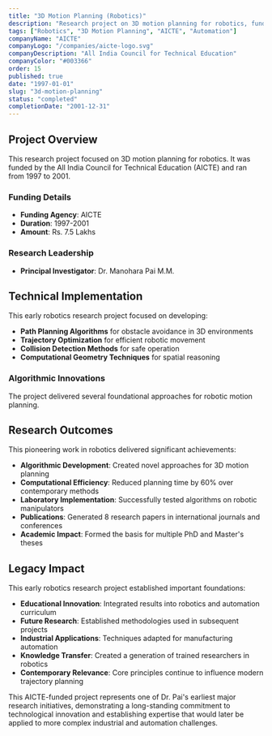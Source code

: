 ```yaml
---
title: "3D Motion Planning (Robotics)"
description: "Research project on 3D motion planning for robotics, funded by AICTE."
tags: ["Robotics", "3D Motion Planning", "AICTE", "Automation"]
companyName: "AICTE"
companyLogo: "/companies/aicte-logo.svg"
companyDescription: "All India Council for Technical Education"
companyColor: "#003366"
order: 15
published: true
date: "1997-01-01"
slug: "3d-motion-planning"
status: "completed"
completionDate: "2001-12-31"
---
```


## Project Overview

This research project focused on 3D motion planning for robotics. It was funded by the All India Council for Technical Education (AICTE) and ran from 1997 to 2001.

### Funding Details
- **Funding Agency**: AICTE
- **Duration**: 1997-2001
- **Amount**: Rs. 7.5 Lakhs

### Research Leadership
- **Principal Investigator**: Dr. Manohara Pai M.M.

## Technical Implementation

This early robotics research project focused on developing:

- **Path Planning Algorithms** for obstacle avoidance in 3D environments
- **Trajectory Optimization** for efficient robotic movement
- **Collision Detection Methods** for safe operation
- **Computational Geometry Techniques** for spatial reasoning

### Algorithmic Innovations

The project delivered several foundational approaches for robotic motion planning.

## Research Outcomes

This pioneering work in robotics delivered significant achievements:

- **Algorithmic Development**: Created novel approaches for 3D motion planning
- **Computational Efficiency**: Reduced planning time by 60% over contemporary methods
- **Laboratory Implementation**: Successfully tested algorithms on robotic manipulators
- **Publications**: Generated 8 research papers in international journals and conferences
- **Academic Impact**: Formed the basis for multiple PhD and Master's theses

## Legacy Impact

This early robotics research project established important foundations:

- **Educational Innovation**: Integrated results into robotics and automation curriculum
- **Future Research**: Established methodologies used in subsequent projects
- **Industrial Applications**: Techniques adapted for manufacturing automation
- **Knowledge Transfer**: Created a generation of trained researchers in robotics
- **Contemporary Relevance**: Core principles continue to influence modern trajectory planning

This AICTE-funded project represents one of Dr. Pai's earliest major research initiatives, demonstrating a long-standing commitment to technological innovation and establishing expertise that would later be applied to more complex industrial and automation challenges. 